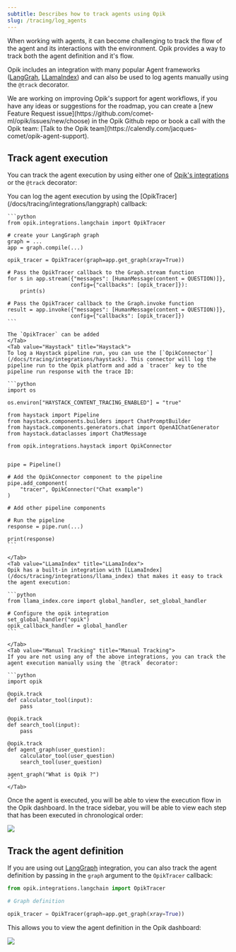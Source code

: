 ```yaml
---
subtitle: Describes how to track agents using Opik
slug: /tracing/log_agents
---
```


When working with agents, it can become challenging to track the flow of the agent and its interactions with the environment.
Opik provides a way to track both the agent definition and it's flow.

Opik includes an integration with many popular Agent frameworks ([LangGrah](/docs/tracing/integrations/langgraph), [LLamaIndex](/docs/tracing/integrations/llama_index))
and can also be used to log agents manually using the `@track` decorator.

<Tip>
  We are working on improving Opik's support for agent workflows, if you have any ideas or suggestions for the roadmap,
  you can create a [new Feature Request issue](https://github.com/comet-ml/opik/issues/new/choose) in the Opik Github
  repo or book a call with the Opik team: [Talk to the Opik
  team](https://calendly.com/jacques-comet/opik-agent-support).
</Tip>

## Track agent execution

You can track the agent execution by using either one of [Opik's integrations](/docs/tracing/integrations/overview) or the `@track` decorator:

<Tabs>
    <Tab value="LangGraph" title="LangGraph">
    You can log the agent execution by using the [OpikTracer](/docs/tracing/integrations/langgraph) callback:

    ```python
    from opik.integrations.langchain import OpikTracer

    # create your LangGraph graph
    graph = ...
    app = graph.compile(...)

    opik_tracer = OpikTracer(graph=app.get_graph(xray=True))

    # Pass the OpikTracer callback to the Graph.stream function
    for s in app.stream({"messages": [HumanMessage(content = QUESTION)]},
                        config={"callbacks": [opik_tracer]}):
        print(s)

    # Pass the OpikTracer callback to the Graph.invoke function
    result = app.invoke({"messages": [HumanMessage(content = QUESTION)]},
                        config={"callbacks": [opik_tracer]})
    ```

    The `OpikTracer` can be added
    </Tab>
    <Tab value="Haystack" title="Haystack">
    To log a Haystack pipeline run, you can use the [`OpikConnector`](/docs/tracing/integrations/haystack). This connector will log the pipeline run to the Opik platform and add a `tracer` key to the pipeline run response with the trace ID:

    ```python
    import os

    os.environ["HAYSTACK_CONTENT_TRACING_ENABLED"] = "true"

    from haystack import Pipeline
    from haystack.components.builders import ChatPromptBuilder
    from haystack.components.generators.chat import OpenAIChatGenerator
    from haystack.dataclasses import ChatMessage

    from opik.integrations.haystack import OpikConnector


    pipe = Pipeline()

    # Add the OpikConnector component to the pipeline
    pipe.add_component(
        "tracer", OpikConnector("Chat example")
    )

    # Add other pipeline components

    # Run the pipeline
    response = pipe.run(...)

    print(response)
    ```

    </Tab>
    <Tab value="LLamaIndex" title="LLamaIndex">
    Opik has a built-in integration with [LLamaIndex](/docs/tracing/integrations/llama_index) that makes it easy to track the agent execution:

    ```python
    from llama_index.core import global_handler, set_global_handler

    # Configure the opik integration
    set_global_handler("opik")
    opik_callback_handler = global_handler
    ```

    </Tab>
    <Tab value="Manual Tracking" title="Manual Tracking">
    If you are not using any of the above integrations, you can track the agent execution manually using the `@track` decorator:

    ```python
    import opik

    @opik.track
    def calculator_tool(input):
        pass

    @opik.track
    def search_tool(input):
        pass

    @opik.track
    def agent_graph(user_question):
        calculator_tool(user_question)
        search_tool(user_question)

    agent_graph("What is Opik ?")
    ```
    </Tab>

</Tabs>

Once the agent is executed, you will be able to view the execution flow in the Opik dashboard. In the trace sidebar, you will be able to view
each step that has been executed in chronological order:

<Frame>
  <img src="/img/tracing/agent_execution_flow.png" />
</Frame>

## Track the agent definition

If you are using out [LangGraph](/docs/tracing/integrations/langgraph) integration, you can also track the agent definition by passing in the `graph` argument to the `OpikTracer` callback:

```python
from opik.integrations.langchain import OpikTracer

# Graph definition

opik_tracer = OpikTracer(graph=app.get_graph(xray=True))
```

This allows you to view the agent definition in the Opik dashboard:

<Frame>
  <img src="/img/tracing/agent_definition.png" />
</Frame>
